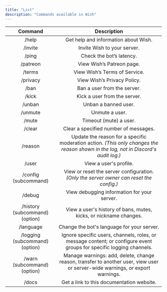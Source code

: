 ```yaml
---
title: "List"
description: "Commands available in Wish"
---
```


| **Command**                    | **Description**                                                                                                                    |
| :----------------------------: | :--------------------------------------------------------------------------------------------------------------------------------: |
| /help                          | Get help and information about Wish.                                                                                               |
| /invite                        | Invite Wish to your server.                                                                                                        |
| /ping                          | Check the bot’s latency.                                                                                                           |
| /patreon                       | View Wish’s Patreon page.                                                                                                          |
| /terms                         | View Wish’s Terms of Service.                                                                                                      |
| /privacy                       | View Wish’s Privacy Policy.                                                                                                        |
| /ban                           | Ban a user from the server.                                                                                                        |
| /kick                          | Kick a user from the server.                                                                                                       |
| /unban                         | Unban a banned user.                                                                                                               |
| /unmute                        | Unmute a user.                                                                                                                     |
| /mute                          | Timeout (mute) a user.                                                                                                             |
| /clear                         | Clear a specified number of messages.                                                                                              |
| /reason                        | Update the reason for a specific moderation action. _(This only changes the reason shown in the log, not in Discord's audit log.)_ |
| /user                          | View a user's profile.                                                                                                             |
| /config (subcommand)           | View or reset the server configuration. _(Only the server owner can reset the config.)_                                            |
| /debug                         | View debugging information for your server.                                                                                        |
| /history (subcommand) (option) | View a user's history of bans, mutes, kicks, or nickname changes.                                                                  |
| /language                      | Change the bot's language for your server.                                                                                         |
| /logging (subcommand) (option) | Ignore specific users, channels, roles, or message content; or configure event groups for specific logging channels.               |
| /warn (subcommand) (option)    | Manage warnings: add, delete, change reason, transfer to another user, view user or server-wide warnings, or export warnings.      |
| /docs                          | Get a link to this documentation website.                                                                                          |